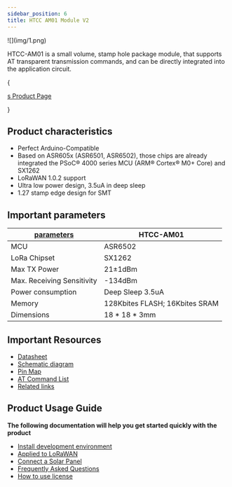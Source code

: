 ```yaml
---
sidebar_position: 6
title: HTCC AM01 Module V2
---
```




<div style={{ textAlign: 'center' }}>
  ![](img/1.png)
</div>

HTCC-AM01 is a small volume, stamp hole package module, that supports AT transparent transmission commands, and can be directly integrated into the application circuit.


{<div className={styles.btnContainer}>
  <a href="https://heltec.org/project/htcc-am01-v2/" className={styles.btnLink1}>s
    Product Page
  </a>
</div>}

## Product characteristics
- Perfect Arduino-Compatible
- Based on ASR605x (ASR6501, ASR6502), those chips are already integrated the PSoC® 4000 series MCU (ARM® Cortex® M0+ Core) and SX1262
- LoRaWAN 1.0.2 support
- Ultra low power design, 3.5uA in deep sleep
- 1.27 stamp edge design for SMT


## Important parameters
| [parameters](https://resource.heltec.cn/download/CubeCell/HTCC-AM01_V2/HTCC-AM01_V2(Rev1.1).pdf)         | HTCC-AM01         |
|--------------------|----------------------------|
|MCU      |	 ASR6502             |
|LoRa Chipset   |    SX1262             |
|Max TX Power     |   	21±1dBm               |
|Max. Receiving Sensitivity         | 	-134dBm         |
|Power consumption          |  Deep Sleep 3.5uA |
|Memory   |   	128Kbites FLASH; 16Kbites SRAM |
| Dimensions         |  18 * 18 * 3mm    |



## Important Resources
- [Datasheet](https://resource.heltec.cn/download/CubeCell/HTCC-AM01_V2/HTCC-AM01_V2(Rev1.1).pdf)
- [Schematic diagram](https://resource.heltec.cn/download/CubeCell/HTCC-AM01_V2/HTCC-AM01_V2_Schematic_Diagram.pdf)
- [Pin Map](https://resource.heltec.cn/download/CubeCell/HTCC-AM01_V2/HTCC-AM01_V2.png)
- [AT Command List](https://resource.heltec.cn/download/CubeCell/AT_Command_list/CubeCell_Series_AT_Command_User_Manual_V0.6.pdf)
- [Related links](https://resource.heltec.cn/download/CubeCell/HTCC-AM01_V2)

## Product Usage Guide

**The following documentation will help you get started quickly with the product**
- [Install development environment](/docs/devices/open-source-devices/cubecell-series/cubecell-quick-start?cubecell=cubecell)
- [Applied to LoRaWAN](/docs/devices/open-source-devices/cubecell-series/cubecell-quick-start?cubecell=lorawan)
- [Connect a Solar Panel](/docs/devices/open-source-devices/cubecell-series/solar_panel)
- [Frequently Asked Questions](/docs/devices/open-source-devices/cubecell-series/frequently_asked_questions)
- [How to use license](docs/devices/general-docs/how_to_use_license)